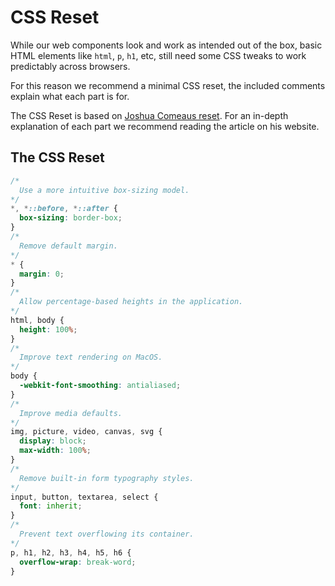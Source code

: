 
<Meta title="Intro/CSS Reset" />

# CSS Reset

While our web components look and work as intended out of the box, basic HTML elements like `html`, `p`, `h1`, etc, still need some CSS tweaks to work predictably across browsers.

For this reason we recommend a minimal CSS reset, the included comments explain what each part is for.

The CSS Reset is based on [Joshua Comeaus reset](https://www.joshwcomeau.com/css/custom-css-reset). 
For an in-depth explanation of each part we recommend reading the article on his website.

## The CSS Reset

```css
/*
  Use a more intuitive box-sizing model.
*/
*, *::before, *::after {
  box-sizing: border-box;
}
/*
  Remove default margin.
*/
* {
  margin: 0;
}
/*
  Allow percentage-based heights in the application.
*/
html, body {
  height: 100%;
}
/*
  Improve text rendering on MacOS.
*/
body {
  -webkit-font-smoothing: antialiased;
}
/*
  Improve media defaults.
*/
img, picture, video, canvas, svg {
  display: block;
  max-width: 100%;
}
/*
  Remove built-in form typography styles.
*/
input, button, textarea, select {
  font: inherit;
}
/*
  Prevent text overflowing its container.
*/
p, h1, h2, h3, h4, h5, h6 {
  overflow-wrap: break-word;
}
```